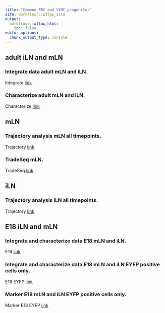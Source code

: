 ```yaml
---
title: "Common FRC and VSMC progenitor"
site: workflowr::wflow_site
output:
  workflowr::wflow_html:
    toc: false
editor_options:
  chunk_output_type: console
---
```


## adult iLN and mLN
### Integrate data adult mLN and iLN. 
Integrate
[link](adult_mLN_iLN.html)

### Characterize adult mLN and iLN. 
Characterize
[link](adult_mLN_iLN2.html)

## mLN
### Trajectory analysis mLN all timepoints. 
Trajectory
[link](mLNEYFPpos.html)

### TradeSeq mLN. 
TradeSeq
[link](tradeSeq.html)

## iLN
### Trajectory analysis iLN all timepoints. 
Trajectory
[link](iLNEYFPpos.html)

## E18 iLN and mLN
### Integrate and characterize data E18 mLN and iLN. 
E18
[link](E18_mLN_iLN.html)

### Integrate and characterize data E18 mLN and iLN EYFP positive cells only. 
E18 EYFP
[link](E18_mLN_iLN_EYFPonly.html)

### Marker E18 mLN and iLN EYFP positive cells only.
Marker E18 EYFP
[link](E18_mLN_iLN_EYFPonly_marker.html)
